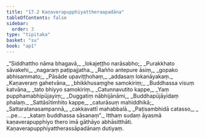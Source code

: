 ```yaml
---
title: "17.2 Kaṇaverapupphiyattheraapadāna"
tableOfContents: false
sidebar:
  order: 3
type: "tipitaka"
basket: "su"
book: "ap1"
---
```



<DynamicBreadcrumb />

<Division number="7" book="ap1">

<Paragraph number="2441" type="verses" book="ap1">
_“Siddhattho nāma bhagavā,_  
_lokajeṭṭho narāsabho;_  
_Purakkhato sāvakehi,_  
_nagaraṃ paṭipajjatha._  

</Paragraph>

</Division>
<Division number="8" book="ap1">

<Paragraph number="2442" type="verses" book="ap1">
_Rañño antepure āsiṃ,_  
_gopako abhisammato;_  
_Pāsāde upaviṭṭhohaṃ,_  
_addasaṃ lokanāyakaṃ._  

</Paragraph>

</Division>
<Division number="9" book="ap1">

<Paragraph number="2443" type="verses" book="ap1">
_Kaṇaveraṃ gahetvāna,_  
_bhikkhusaṃghe samokiriṃ;_  
_Buddhassa visuṃ katvāna,_  
_tato bhiyyo samokiriṃ._  

</Paragraph>

</Division>
<Division number="10" book="ap1">

<Paragraph number="2444" type="verses" book="ap1">
_Catunnavutito kappe,_  
_Yaṃ pupphamabhipūjayiṃ;_  
_Duggatiṃ nābhijānāmi,_  
_Buddhapūjāyidaṃ phalaṃ._  

</Paragraph>

</Division>
<Division number="11" book="ap1">

<Paragraph number="2445" type="verses" book="ap1">
_Sattāsītimhito kappe,_  
_caturāsuṃ mahiddhikā;_  
_Sattaratanasampannā,_  
_cakkavattī mahabbalā._  

</Paragraph>

</Division>
<Division number="12" book="ap1">

<Paragraph number="2446" type="verses" book="ap1">
_Paṭisambhidā catasso,_  
_ …pe… _  
_kataṃ buddhassa sāsanaṃ”._  

</Paragraph>

<Paragraph number="2447" book="ap1">
Itthaṃ sudaṃ āyasmā kaṇaverapupphiyo thero imā gāthāyo abhāsitthāti.

</Paragraph>
</Division>

<Paragraph number="2448" type="center" book="ap1">
Kaṇaverapupphiyattherassāpadānaṃ dutiyaṃ.
</Paragraph>